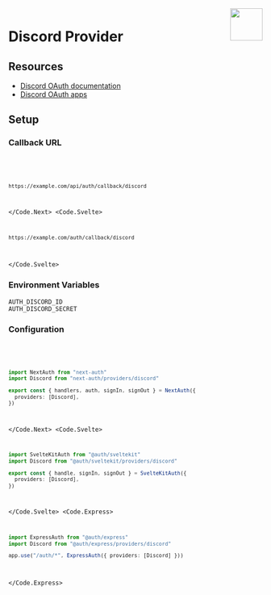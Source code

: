 
<img align="right" src="/img/providers/discord.svg" height="64" width="64" />

# Discord Provider

## Resources

- [Discord OAuth documentation](https://discord.com/developers/docs/topics/oauth2)
- [Discord OAuth apps](https://discord.com/developers/applications)

## Setup

### Callback URL

<Code>
  <Code.Next>

```bash
https://example.com/api/auth/callback/discord
```

  </Code.Next>
  <Code.Svelte>

```bash
https://example.com/auth/callback/discord
```

  </Code.Svelte>
</Code>

### Environment Variables

```
AUTH_DISCORD_ID
AUTH_DISCORD_SECRET
```

### Configuration

<Code>
  <Code.Next>

```ts filename="/auth.ts"
import NextAuth from "next-auth"
import Discord from "next-auth/providers/discord"

export const { handlers, auth, signIn, signOut } = NextAuth({
  providers: [Discord],
})
```

  </Code.Next>
  <Code.Svelte>

```ts filename="/src/auth.ts"
import SvelteKitAuth from "@auth/sveltekit"
import Discord from "@auth/sveltekit/providers/discord"

export const { handle, signIn, signOut } = SvelteKitAuth({
  providers: [Discord],
})
```

  </Code.Svelte>
  <Code.Express>

```ts filename="/src/app.ts"
import ExpressAuth from "@auth/express"
import Discord from "@auth/express/providers/discord"

app.use("/auth/*", ExpressAuth({ providers: [Discord] }))
```

  </Code.Express>
</Code>
